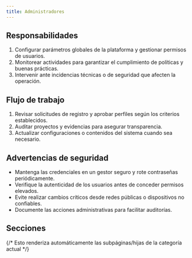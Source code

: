 ```yaml
---
title: Administradores
---
```



## Responsabilidades

1. Configurar parámetros globales de la plataforma y gestionar permisos de usuarios.
2. Monitorear actividades para garantizar el cumplimiento de políticas y buenas prácticas.
3. Intervenir ante incidencias técnicas o de seguridad que afecten la operación.

## Flujo de trabajo

1. Revisar solicitudes de registro y aprobar perfiles según los criterios establecidos.
2. Auditar proyectos y evidencias para asegurar transparencia.
3. Actualizar configuraciones o contenidos del sistema cuando sea necesario.

## Advertencias de seguridad

- Mantenga las credenciales en un gestor seguro y rote contraseñas periódicamente.
- Verifique la autenticidad de los usuarios antes de conceder permisos elevados.
- Evite realizar cambios críticos desde redes públicas o dispositivos no confiables.
- Documente las acciones administrativas para facilitar auditorías.

## Secciones
{/* Esto renderiza automáticamente las subpáginas/hijas de la categoría actual */}
<DocCardList items={useCurrentSidebarCategory().items} />
